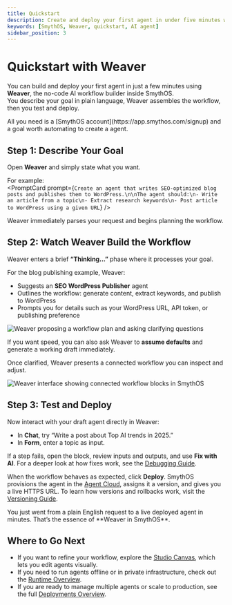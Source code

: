 ```yaml
---
title: Quickstart
description: Create and deploy your first agent in under five minutes with Weaver, the no-code AI builder inside SmythOS.
keywords: [SmythOS, Weaver, quickstart, AI agent]
sidebar_position: 3
---
```


# Quickstart with Weaver

You can build and deploy your first agent in just a few minutes using **Weaver**, the no-code AI workflow builder inside SmythOS.  
You describe your goal in plain language, Weaver assembles the workflow, then you test and deploy.  

<InfoCallout title="TL;DR">
All you need is a [SmythOS account](https://app.smythos.com/signup) and a goal worth automating to create a agent.
</InfoCallout>

<Spacer size="md" />

## Step 1: Describe Your Goal

Open **Weaver** and simply state what you want.  

For example:  
<PromptCard prompt={`Create an agent that writes SEO-optimized blog posts and publishes them to WordPress.\n\nThe agent should:\n- Write an article from a topic\n- Extract research keywords\n- Post article to WordPress using a given URL`} />

Weaver immediately parses your request and begins planning the workflow.  

<Spacer size="md" />

## Step 2: Watch Weaver Build the Workflow

Weaver enters a brief **“Thinking...”** phase where it processes your goal.  

For the blog publishing example, Weaver:  
- Suggests an **SEO WordPress Publisher** agent  
- Outlines the workflow: generate content, extract keywords, and publish to WordPress  
- Prompts you for details such as your WordPress URL, API token, or publishing preference  

<Image 
  src="/docs/img/agent_weaver/weaver-thinking.png" 
  alt="Weaver proposing a workflow plan and asking clarifying questions" 
  caption="Weaver interprets your goal, drafts the agent, and asks for details like WordPress credentials and publishing preferences." 
/>

If you want speed, you can also ask Weaver to **assume defaults** and generate a working draft immediately.  

Once clarified, Weaver presents a connected workflow you can inspect and adjust.  

<Image 
  src="/docs/img/agent_weaver/weaver-interface.png" 
  alt="Weaver interface showing connected workflow blocks in SmythOS" 
  caption="Weaver assembles a complete workflow that you can edit, rewire, or test right away." 
/>

<Spacer size="md" />

## Step 3: Test and Deploy

Now interact with your draft agent directly in Weaver:  
- In **Chat**, try “Write a post about Top AI trends in 2025.”  
- In **Form**, enter a topic as input.  

If a step fails, open the block, review inputs and outputs, and use **Fix with AI**. For a deeper look at how fixes work, see the [Debugging Guide](/docs/agent-studio/build-agents/debugging).  

When the workflow behaves as expected, click **Deploy**. SmythOS provisions the agent in the [Agent Cloud](/docs/agent-deployments/overview), assigns it a version, and gives you a live HTTPS URL. To learn how versions and rollbacks work, visit the [Versioning Guide](/docs/agent-deployments/versioning).  

<SuccessCallout title="You Did It!">
You just went from a plain English request to a live deployed agent in minutes. That’s the essence of **Weaver in SmythOS**.
</SuccessCallout>

<Spacer size="md" />

## Where to Go Next

- If you want to refine your workflow, explore the [Studio Canvas](/docs/agent-studio/key-concepts/canvas), which lets you edit agents visually.  
- If you need to run agents offline or in private infrastructure, check out the [Runtime Overview](/docs/agent-runtime/overview).  
- If you are ready to manage multiple agents or scale to production, see the full [Deployments Overview](/docs/agent-deployments/overview).  

